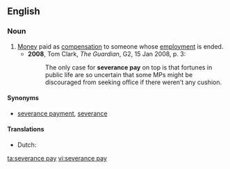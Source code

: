 ==English==
{{wikipedia|Severance package}}

===Noun===
{{en-noun|-|sg=[[severance]] [[pay]]}}

# [[money|Money]] paid as [[compensation]] to someone whose [[employment]] is ended.
#* '''2008''', Tom Clark, ''The Guardian'', G2, 15 Jan 2008, p. 3:
#*: The only case for '''severance pay''' on top is that fortunes in public life are so uncertain that some MPs might be discouraged from seeking office if there weren’t any cushion.

====Synonyms====
* [[severance payment]], [[severance]]

====Translations====
{{trans-top|money paid to employee as compensation}}
* Dutch: {{t-|nl|ontslagvergoeding|f}}
{{trans-mid}}
{{trans-bottom}}

[[ta:severance pay]]
[[vi:severance pay]]